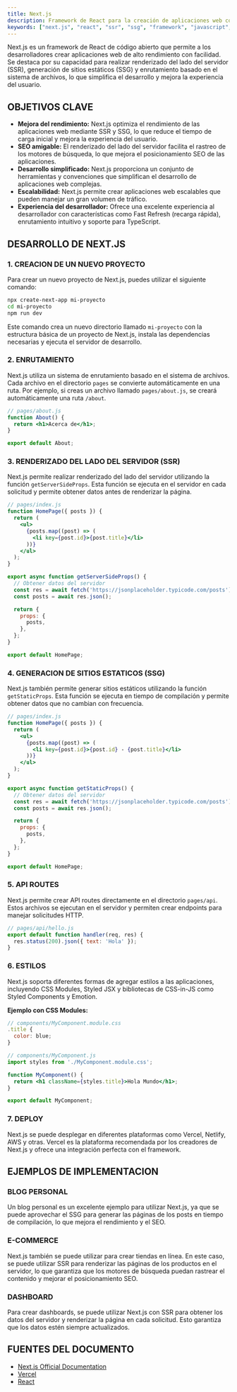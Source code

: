 ```yaml
---
title: Next.js
description: Framework de React para la creación de aplicaciones web con renderizado del lado del servidor (SSR) y generación de sitios estáticos (SSG).
keywords: ["next.js", "react", "ssr", "ssg", "framework", "javascript", "desarrollo web", "rendimiento", "optimización", "seo"]
---
```


Next.js es un framework de React de código abierto que permite a los desarrolladores crear aplicaciones web de alto rendimiento con facilidad. Se destaca por su capacidad para realizar renderizado del lado del servidor (SSR), generación de sitios estáticos (SSG) y enrutamiento basado en el sistema de archivos, lo que simplifica el desarrollo y mejora la experiencia del usuario.

## OBJETIVOS CLAVE

*   **Mejora del rendimiento:** Next.js optimiza el rendimiento de las aplicaciones web mediante SSR y SSG, lo que reduce el tiempo de carga inicial y mejora la experiencia del usuario.
*   **SEO amigable:** El renderizado del lado del servidor facilita el rastreo de los motores de búsqueda, lo que mejora el posicionamiento SEO de las aplicaciones.
*   **Desarrollo simplificado:** Next.js proporciona un conjunto de herramientas y convenciones que simplifican el desarrollo de aplicaciones web complejas.
*   **Escalabilidad:** Next.js permite crear aplicaciones web escalables que pueden manejar un gran volumen de tráfico.
*   **Experiencia del desarrollador:** Ofrece una excelente experiencia al desarrollador con características como Fast Refresh (recarga rápida), enrutamiento intuitivo y soporte para TypeScript.

## DESARROLLO DE NEXT.JS

### 1. CREACION DE UN NUEVO PROYECTO

Para crear un nuevo proyecto de Next.js, puedes utilizar el siguiente comando:

```bash
npx create-next-app mi-proyecto
cd mi-proyecto
npm run dev
```

Este comando crea un nuevo directorio llamado `mi-proyecto` con la estructura básica de un proyecto de Next.js, instala las dependencias necesarias y ejecuta el servidor de desarrollo.

### 2. ENRUTAMIENTO

Next.js utiliza un sistema de enrutamiento basado en el sistema de archivos. Cada archivo en el directorio `pages` se convierte automáticamente en una ruta. Por ejemplo, si creas un archivo llamado `pages/about.js`, se creará automáticamente una ruta `/about`.

```jsx
// pages/about.js
function About() {
  return <h1>Acerca de</h1>;
}

export default About;
```

### 3. RENDERIZADO DEL LADO DEL SERVIDOR (SSR)

Next.js permite realizar renderizado del lado del servidor utilizando la función `getServerSideProps`. Esta función se ejecuta en el servidor en cada solicitud y permite obtener datos antes de renderizar la página.

```jsx
// pages/index.js
function HomePage({ posts }) {
  return (
    <ul>
      {posts.map((post) => (
        <li key={post.id}>{post.title}</li>
      ))}
    </ul>
  );
}

export async function getServerSideProps() {
  // Obtener datos del servidor
  const res = await fetch('https://jsonplaceholder.typicode.com/posts');
  const posts = await res.json();

  return {
    props: {
      posts,
    },
  };
}

export default HomePage;
```

### 4. GENERACION DE SITIOS ESTATICOS (SSG)

Next.js también permite generar sitios estáticos utilizando la función `getStaticProps`. Esta función se ejecuta en tiempo de compilación y permite obtener datos que no cambian con frecuencia.

```jsx
// pages/index.js
function HomePage({ posts }) {
  return (
    <ul>
      {posts.map((post) => (
        <li key={post.id}>{post.id} - {post.title}</li>
      ))}
    </ul>
  );
}

export async function getStaticProps() {
  // Obtener datos del servidor
  const res = await fetch('https://jsonplaceholder.typicode.com/posts');
  const posts = await res.json();

  return {
    props: {
      posts,
    },
  };
}

export default HomePage;
```

### 5. API ROUTES

Next.js permite crear API routes directamente en el directorio `pages/api`. Estos archivos se ejecutan en el servidor y permiten crear endpoints para manejar solicitudes HTTP.

```jsx
// pages/api/hello.js
export default function handler(req, res) {
  res.status(200).json({ text: 'Hola' });
}
```

### 6. ESTILOS

Next.js soporta diferentes formas de agregar estilos a las aplicaciones, incluyendo CSS Modules, Styled JSX y bibliotecas de CSS-in-JS como Styled Components y Emotion.

**Ejemplo con CSS Modules:**

```jsx
// components/MyComponent.module.css
.title {
  color: blue;
}
```

```jsx
// components/MyComponent.js
import styles from './MyComponent.module.css';

function MyComponent() {
  return <h1 className={styles.title}>Hola Mundo</h1>;
}

export default MyComponent;
```

### 7. DEPLOY

Next.js se puede desplegar en diferentes plataformas como Vercel, Netlify, AWS y otras. Vercel es la plataforma recomendada por los creadores de Next.js y ofrece una integración perfecta con el framework.

## EJEMPLOS DE IMPLEMENTACION

### BLOG PERSONAL

Un blog personal es un excelente ejemplo para utilizar Next.js, ya que se puede aprovechar el SSG para generar las páginas de los posts en tiempo de compilación, lo que mejora el rendimiento y el SEO.

### E-COMMERCE

Next.js también se puede utilizar para crear tiendas en línea. En este caso, se puede utilizar SSR para renderizar las páginas de los productos en el servidor, lo que garantiza que los motores de búsqueda puedan rastrear el contenido y mejorar el posicionamiento SEO.

### DASHBOARD

Para crear dashboards, se puede utilizar Next.js con SSR para obtener los datos del servidor y renderizar la página en cada solicitud. Esto garantiza que los datos estén siempre actualizados.

## FUENTES DEL DOCUMENTO

*   [Next.js Official Documentation](https://nextjs.org/docs)
*   [Vercel](https://vercel.com/)
*   [React](https://reactjs.org/)
